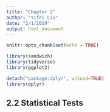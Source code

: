 ```yaml
---
title: "Chapter 2"
author: "Yifei Liu"
date: "2/1/2019"
output: html_document
---
```


```r
knitr::opts_chunk$set(echo = TRUE)
```

```r
library(sandwich)
library(tidyverse)
library(ggplot2)

detach("package:dplyr", unload=TRUE)
library(dplyr)

```

## 2.2 Statistical Tests

```r


```












